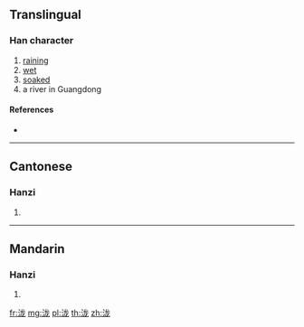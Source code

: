 {{also|瀧|滝}}
==Translingual==

===Han character===
{{Han char|rn=85|rad=水|as=05|sn=8|four=|canj=EIKP}}

# [[raining]]
# [[wet]]
# [[soaked]]
# a river in Guangdong

====References====
* {{Han ref|kx=0619.121|hdz=31583.020|uh=6CF7|ud=27895}}

----

==Cantonese==

===Hanzi===
{{yue-hanzi|jyut=|y=lung4|tra=瀧}}

# {{defn|lang=yue|sort=水05}}

----

==Mandarin==

===Hanzi===
{{cmn-hanzi|tra=瀧|pin=[[lóng]] ([[long2]])|wg=lung<sup>2</sup>}}

# {{defn|lang=cmn|sort=水05}}

[[fr:泷]]
[[mg:泷]]
[[pl:泷]]
[[th:泷]]
[[zh:泷]]